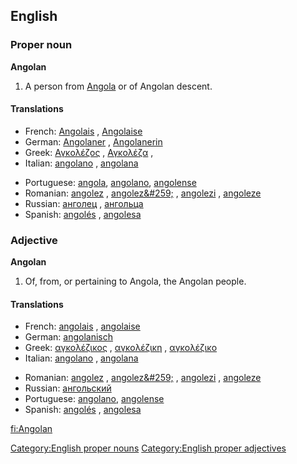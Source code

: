 ==English==

===Proper noun===
'''Angolan'''

# A person from [[Angola]] or of Angolan descent.

====Translations====
{{top}}
*French: [[Angolais]] {{m}}, [[Angolaise]] {{f}}
*German: [[Angolaner]] {{m}}, [[Angolanerin]] {{f}}
*Greek: [[Αγκολέζος]] {{m}}, [[Αγκολέζα]] {{f}},
*Italian: [[angolano]] {{m}}, [[angolana]] {{f}}
{{mid}}
*Portuguese: [[angola]], [[angolano]], [[angolense]]
*Romanian: [[angolez]] {{m}}, [[angolez&#259;]] {{f}}, [[angolezi]] {{m}} {{p}}, [[angoleze]] {{f}} {{p}}
*Russian: [[анголец]] {{m}}, [[ангольца]] {{f}}
*Spanish: [[angolés]] {{m}}, [[angolesa]] {{f}}
{{bottom}}

===Adjective===
'''Angolan'''

# Of, from, or pertaining to Angola, the Angolan people.

====Translations====
{{top}}
*French: [[angolais]] {{m}}, [[angolaise]] {{f}}
*German: [[angolanisch]]
*Greek: [[αγκολέζικος]] {{m}}, [[αγκολέζικη]] {{f}},  [[αγκολέζικο]] {{n}}
*Italian: [[angolano]] {{m}}, [[angolana]] {{f}}
{{mid}}
*Romanian: [[angolez]] {{m}}, [[angolez&#259;]] {{f}}, [[angolezi]] {{m}} {{p}}, [[angoleze]] {{f}} {{p}}
*Russian: [[ангольский]]
*Portuguese: [[angolano]], [[angolense]]
*Spanish: [[angolés]] {{m}}, [[angolesa]] {{f}}
{{bottom}}

[[Category:English proper nouns]]
[[Category:English proper adjectives]]

[[fi:Angolan]]